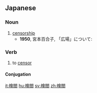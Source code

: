 ==Japanese==
{{ja-kanjitab|けん|えつ|yomi=o}}

===Noun===
{{ja-noun|けんえつ|kyu=檢閱}}

# [[censorship]]
#* '''1950''', 宮本百合子, 「広場」について:
#*: {{ja-usex|当時、'''検閲'''はきびしかった。|とうじ、 '''けんえつ''' は きびしかった。|Censorship was very strict at the time.}}

===Verb===
{{ja-verb-suru|tr=trans|けんえつ|kyu=檢閱}}

# to [[censor]]

====Conjugation====
{{ja-suru|けんえつ}}

[[it:検閲]]
[[hu:検閲]]
[[sv:検閲]]
[[zh:検閲]]
